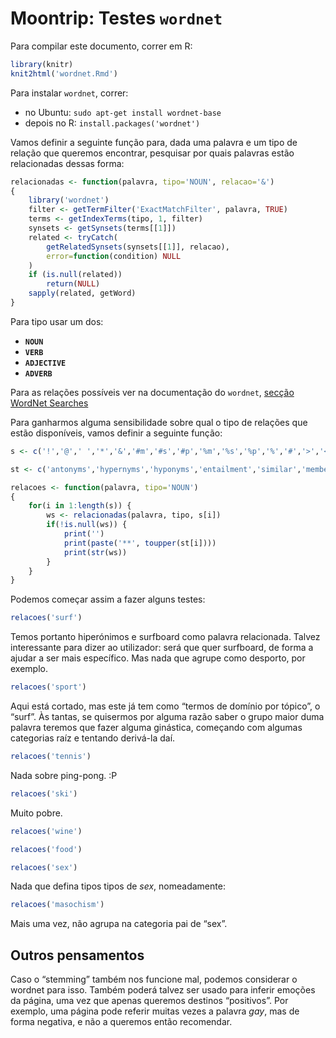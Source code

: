 Moontrip: Testes `wordnet`
==========================================

Para compilar este documento, correr em R:

```r
library(knitr)
knit2html('wordnet.Rmd')
```

Para instalar `wordnet`, correr:

* no Ubuntu: `sudo apt-get install wordnet-base`
* depois no R: `install.packages('wordnet')`

Vamos definir a seguinte função para, dada uma palavra e um tipo de relação que queremos encontrar, pesquisar por quais palavras estão relacionadas dessas forma:

```r
relacionadas <- function(palavra, tipo='NOUN', relacao='&')
{
	library('wordnet')
	filter <- getTermFilter('ExactMatchFilter', palavra, TRUE)
	terms <- getIndexTerms(tipo, 1, filter)
	synsets <- getSynsets(terms[[1]])
	related <- tryCatch(
		getRelatedSynsets(synsets[[1]], relacao),
		error=function(condition) NULL
	)
	if (is.null(related))
		return(NULL)
	sapply(related, getWord)
}
```

Para tipo usar um dos:

* **`NOUN`**
* **`VERB`**
* **`ADJECTIVE`**
* **`ADVERB`**

Para as relações possíveis ver na documentação do `wordnet`, [secção WordNet Searches][link1]

[link1]: http://wordnet.princeton.edu/man/wnsearch.3WN.html#sect4

Para ganharmos alguma sensibilidade sobre qual o tipo de relações que estão disponíveis, vamos definir a seguinte função:

```r
s <- c('!','@',' ','*','&','#m','#s','#p','%m','%s','%p','%','#','>','<','^','\\','\\=','$','+',';','-',';c',';u',';r','-c','-u','-r','@i','i')

st <- c('antonyms','hypernyms','hyponyms','entailment','similar','member meronym','substance meronym','part meronym','member holonym','substance holonym','part holonym','all meronyms','all holonyms','cause','participle of verb','also see','pertains to noun or derived from adjective','attribute','verb group','derivationally related form','domain of synset','member of this domain','show domain topic','show domain usage','show domain region','show domain terms for topic','show domain terms for usage','show domain terms for region','instance of','show instances')

relacoes <- function(palavra, tipo='NOUN')
{
	for(i in 1:length(s)) {
		ws <- relacionadas(palavra, tipo, s[i])
		if(!is.null(ws)) {
			print('')
			print(paste('**', toupper(st[i])))
			print(str(ws))
		}
	}
}
```

Podemos começar assim a fazer alguns testes:

```r
relacoes('surf')
```

Temos portanto hiperónimos e surfboard como palavra relacionada. Talvez interessante para dizer ao utilizador: será que quer surfboard, de forma a ajudar a ser mais específico. Mas nada que agrupe como desporto, por exemplo.

```r
relacoes('sport')
```

Aqui está cortado, mas este já tem como "termos de domínio por tópico", o "surf". Às tantas, se quisermos por alguma razão saber o grupo maior duma palavra teremos que fazer alguma ginástica, começando com algumas categorias raíz e tentando derivá-la daí.

```r
relacoes('tennis')
```

Nada sobre ping-pong. :P

```r
relacoes('ski')
```

Muito pobre.

```r
relacoes('wine')
```

```r
relacoes('food')
```

```r
relacoes('sex')
```

Nada que defina tipos tipos de *sex*, nomeadamente:

```r
relacoes('masochism')
```

Mais uma vez, não agrupa na categoria pai de "sex".

Outros pensamentos
-------------------------------------

Caso o "stemming" também nos funcione mal, podemos considerar o wordnet para isso. Também poderá talvez ser usado para inferir emoções da página, uma vez que apenas queremos destinos "positivos". Por exemplo, uma página pode referir muitas vezes a palavra *gay*, mas de forma negativa, e não a queremos então recomendar.
